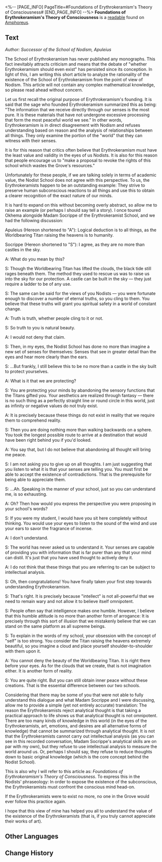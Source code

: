 <%-- [PAGE_INFO]
PageTitle=#Foundations of Erythrokeramism's Theory of Consciousness#
[END_PAGE_INFO] --%>
{{Readable Infobox
|id           = 494
|partIds      = 190807
|title        = 
|image        = Item Foundations of Erythrokeramism's Theory of Consciousness.png
|world        = Amphoreus
|parts        = 1
|author       = <!--to be added-->
|description  = An article written by a Nodist sage to defend the existence of Erythrokeramism. It is rich with philosophical meaning.
|part1        = Foundations of Erythrokeramism's Theory of Consciousness
|source1      = {{cx|Source missing}}
|characters   = Kephale
|factions     = Okhema
}}
'''Foundations of Erythrokeramism's Theory of Consciousness''' is a [[readable]] found on [[Amphoreus]].
<!--
==Location==
{{Map Embed|<map name>|<marker id>}}
-->
==Text==
''Author: Successor of the School of Nodism, Apuleius''

The School of Erythrokeramism has never published any monographs. This fact inevitably attracts criticism and means that the debate of "whether Erythrokeramism should even exist" has persisted since its conception. In light of this, I am writing this short article to analyze the rationality of the existence of the School of Erythrokeramism from the point of view of Nodism. This article will not contain any complex mathematical knowledge, so please read ahead without concern.

Let us first recall the original purpose of Erythrokeramism's founding. It is said that the sage who founded Erythrokeramism summarized this as being: "The information that we receive directly through our senses is the most pure. It is these materials that have not undergone excessive processing that form the most peaceful world we see." In other words, Erythrokeramism is in direct disagreement with Nodism and refuses understanding based on reason and the analysis of relationships between all things. They only examine the portion of the "world" that they can witness with their senses.

It is for this reason that critics often believe that Erythrokeramism must have the least value and validity in the eyes of us Nodists. It is also for this reason that people encourage us to "make a proposal to revoke the rights of this school which wastes the Grove's resources."

Unfortunately for these people, if we are talking solely in terms of academic value, the Nodist School does not agree with this perspective. To us, the Erythrokeramists happen to be an outstanding example: They strive to preserve human subconscious reactions to all things and use this to obtain a clearer recognition of the exact nature of our minds.

It is hard to expand on this without becoming overly abstract, so allow me to raise an example (or perhaps I should say tell a story). I once toured Okhema alongside Madam Socrippe of the Erythrokeramist School, and we had the following discussion:

Apuleius (Hereon shortened to "A"): Logical deduction is to all things, as the Worldbearing Titan raising the heavens is to humanity.

Socrippe (Hereon shortened to "S"): I agree, as they are no more than castles in the sky.

A: What do you mean by this?

S: Though the Worldbearing Titan has lifted the clouds, the black tide still rages beneath them. The method they used to rescue us was to raise us into the sky for our protection. A castle can be built in the sky &mdash; they just require a ladder to be of any use.

S: The same can be said for the views of you Nodists &mdash; you were fortunate enough to discover a number of eternal truths, so you cling to them. You believe that these truths will grant you spiritual safety in a world of constant change.

A: Truth is truth, whether people cling to it or not.

S: So truth to you is natural beauty.

A: I would not deny that claim.

S: Then, in my eyes, the Nodist School has done no more than imagine a new set of senses for themselves: Senses that see in greater detail than the eyes and hear more clearly than the ears.

S: ...But frankly, I still believe this to be no more than a castle in the sky built to protect yourselves.

A: What is it that we are protecting?

S: You are protecting your minds by abandoning the sensory functions that the Titans gifted you. Your aesthetics are realized through fantasy &mdash; there is no such thing as a perfectly straight line or round circle in this world, just as infinity or negative values do not truly exist.

A: It is precisely because these things do not exist in reality that we require them to comprehend reality.

S: Then you are doing nothing more than walking backwards on a sphere. You took the longest possible route to arrive at a destination that would have been right behind you if you'd looked.

A: You say that, but I do not believe that abandoning all thought will bring me peace.

S: I am not asking you to give up on all thoughts. I am just suggesting that you listen to what it is that your senses are telling you. You must first be able to accept the existence of contradictions. That is the prerequisite for being able to appreciate them.

S: ...Ah. Speaking in the manner of your school, just so you can understand me, is so exhausting.

A: Oh? Then how would you express the perspective you were proposing in your school's words?

S: If you were my student, I would have you sit here completely without thinking. You would use your eyes to listen to the sound of the wind and use your ears to savor the fragrance of incense.

A: I don't understand.

S: The world has never asked us to understand it. Your senses are capable of providing you with information that is far purer than any that your mind can distil. It's just that you have used thought to actively deny it.

A: I do not think that these things that you are referring to can be subject to intellectual analysis.

S: Oh, then congratulations! You have finally taken your first step towards understanding Erythrokeramism.

S: That's right. It is precisely because "intellect" is not all-powerful that we need to remain wary and not allow it to believe itself omnipotent.

S: People often say that intelligence makes one humble. However, I believe that this humble attitude is no more than another form of arrogance: It is precisely through this sort of illusion that we mistakenly believe that we can stand on the same platform as all supreme beings.

S: To explain in the words of my school, your obsession with the concept of "self" is too strong. You consider the Titan raising the heavens extremely beautiful, so you imagine a cloud and place yourself shoulder-to-shoulder with them upon it.

A: You cannot deny the beauty of the Worldbearing Titan. It is right there before your eyes. As for the clouds that we create, that is not imagination either. It is another form of reality.

S: You are quite right. But you can still obtain inner peace without these creations. That is the essential difference between our two schools.

Considering that there may be some of you that were not able to fully understand this dialogue and what Madam Socrippe and I were discussing, allow me to provide a simple (yet not entirely accurate) translation: The reason the Erythrokeramists reject analytical thought is that taking a practical approach to life shows us that analytical thought is not omnipotent. There are too many kinds of knowledge in this world (in the eyes of the Erythrokeramists, art, emotions, and desires are all alternative forms of knowledge) that cannot be summarized through analytical thought. It is not that the Erythrokeramists cannot carry out intellectual analysis (as you can see in this recorded conversation, Madam Socrippe's analytical skills are on par with my own), but they refuse to use intellectual analysis to measure the world around us. Or, perhaps I should say, they refuse to reduce thoughts down to basic original knowledge (which is the core concept behind the Nodist School).

This is also why I will refer to this article as: ''Foundations of Erythrokeramism's Theory of Consciousness''. To express this in the Nodists' phraseology: In order to expose the existence of the subconscious, the Erythrokeramists must confront the conscious mind head-on.

If the Erythrokeramists were to exist no more, no one in the Grove would ever follow this practice again.

I hope that this view of mine has helped you all to understand the value of the existence of the Erythrokeramists (that is, if you truly cannot appreciate their works of art).

<!--
==Trivia==
* 
-->
==Other Languages==
{{Other Languages
|en   = Foundations of Erythrokeramism's Theory of Consciousness
|zhs  = 赤陶学派的意识论基础
|zht  = 赤陶學派的意識論基礎
|ja   = 赤陶学派の意識論基礎
|ko   = 에리트로케라모스 학파의 의식론 기초
|es   = Fundamentos de la teoría de la consciencia de la Escuela de Terracota
|fr   = Fondements de la théorie de la conscience de l'Érythrocéramisme
|ru   = Базовая теория сознания Школы красной глины
|th   = พื้นฐานทฤษฎีการรับรู้ ของสำนักภาชนะจิต
|vi   = Cơ Sở Ý Thức Luận Của Học Phái Gốm Đỏ
|de   = Die Grundlagen der Bewusstseinstheorie des Erythrokeramismus
|id   = Dasar Teori Kesadaran Sekolah Terakota
|pt   = Fundamentos da Teoria da Consciência do Eritroqueramismo
}}

==Change History==
{{Change History|3.1}}